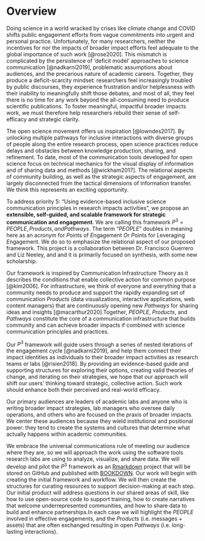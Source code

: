# Overview {#overview}

Doing science in a world wracked by crises like climate change and COVID shifts public engagement efforts from vague commitments into urgent and personal practice. Unfortunately, for many researchers, neither the incentives for nor the impacts of broader impact efforts feel adequate to the global importance of such work [@rose2020]. This mismatch is complicated by the persistence of ‘deficit model’ approaches to science communication [@nadkarni2019], problematic assumptions about audiences, and the precarious nature of academic careers. Together, they produce a deficit-scarcity mindset: researchers feel increasingly troubled by public discourses, they experience frustration and/or helplessness with their inability to meaningfully shift those debates, and most of all, they feel there is no time for any work beyond the all-consuming need to produce scientific publications. To foster meaningful, impactful broader impacts work, we must therefore help researchers rebuild their sense of self-efficacy and strategic clarity.   

The open science movement offers us inspiration [@lowndes2017]. By unlocking multiple pathways for inclusive interactions with diverse groups of people along the entire research process, open science practices reduce delays and obstacles between knowledge production, sharing, and refinement. To date, most of the communication tools developed for open science focus on technical mechanics for the visual display of information and of sharing data and methods [@wickham2017]. The relational aspects of community building, as well as the strategic aspects of engagement, are largely disconnected from the tactical dimensions of information transfer. We think this represents an exciting opportunity.

To address priority 5: “Using evidence-based inclusive science communication principles in research impacts activities”, we propose an **extensible, self-guided, and scalable framework for strategic communication and engagement**. We are calling this framework $P^3 = PEOPLE, Products, and Pathways$. The term "*PEOPLE*" doubles in meaning here as an acronym for *P*oints of *E*ngagement *O*r *P*oints for *L*everaging *E*ngagement. We do so to emphasize the relational aspect of our proposed framework. This project is a collaboration between Dr. Francisco Guerrero and Liz Neeley, and and it is primarily focused on synthesis, with some new scholarship.

Our framework is inspired by Communication Infrastructure Theory as it describes the conditions that enable collective action for common purpose [@kim2006]. For infrastructure, we think of everyone and everything that a community needs to produce and support the rapidly expanding set of communication *Products* (data visualizations, interactive applications, web content managers) that are continuously opening new *Pathways* for sharing ideas and insights [@macarthur2020].Together, *PEOPLE*, *Products*, and *Pathways* constitute the core of a communication infrastructure that builds community and can achieve broader impacts if combined with science communication principles and practices.  

Our $P^3$ framework will guide users through a series of nested iterations of the engagement cycle [@nadkarni2019], and help them connect their impact identities as individuals to their broader impact activities as research teams or labs [@risien2018]. By providing an evidence-based guide and supporting structures for exploring their options, creating valid theories of change, and iterating on their strategies, we hope that our approach will shift our users’ thinking toward strategic, collective action. Such work should enhance both their perceived and real-world efficacy.

Our primary audiences are leaders of academic labs and anyone who is writing broader impact strategies, lab managers who oversee daily operations, and others who are focused on the praxis of broader impacts. We center these audiences because they wield institutional and positional power: they tend to create the systems and cultures that determine what actually happens within academic communities. 

We embrace the universal communications rule of meeting our audience where they are, so we will approach the work using the software tools research labs are using to analyze, visualize, and share data. We will develop and pilot the $P^3$ framework as an [Rmarkdown](https://rmarkdown.rstudio.com/) project that will be stored on GitHub and published with [BOOKDOWN](https://bookdown.org/). Our work will begin with creating the initial framework and workflow. We will then create the structures for curating resources to support decision-making at each step. Our initial product will address questions in our shared areas of skill, like how to use open-source code to support training, how to create narratives that welcome underrepresented communities, and how to share data to build and enhance partnerships.In each case we will highlight the *PEOPLE* involved in effective engagements, and the *Products* (i.e. messages + assets) that are often exchanged resulting in open *Pathways* (i.e. long-lasting interactions). 

